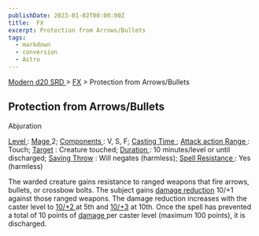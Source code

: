 ```yaml
---
publishDate: 2023-01-02T00:00:00Z
title:  FX
excerpt: Protection from Arrows/Bullets
tags:
  - markdown
  - conversion
  - Astro
---
```


[ Modern d20 SRD ](/#modernD20) > [ FX](modern-d20-srd-fx-index) > Protection from Arrows/Bullets

##  Protection from Arrows/Bullets

Abjuration

[ Level ](modern-d20-srd-fx-level) : [ Mage ](modern-d20-srd-classes-advanced-mage) 2; [ Components ](modern-d20-srd-fx-components) : V, S, F; [ Casting Time ](modern-d20-srd-fx-casting-time) ; [ Attack action ](modern-d20-srd-combat-attack-actions) [ Range ](modern-d20-srd-fx-range) : Touch; [ Target](modern-d20-srd-fx-target) : Creature touched; [ Duration ](modern-d20-srd-fx-duration) : 10 minutes/level or until discharged; [ Saving Throw](modern-d20-srd-basics-saving-throws) : Will negates (harmless); [ Spell Resistance ](modern-d20-srd-special-abilities-spell-resistance) : Yes
(harmless)

The warded creature gains resistance to ranged weapons that fire arrows,
bullets, or crossbow bolts. The subject gains [ damage reduction](modern-d20-srd-special-abilities-damage-reduction) 10/+1 against those
ranged weapons. The damage reduction increases with the caster level to [10/+2 ](modern-d20-srd-special-abilities-damage-reduction) at 5th and [ 10/+3](modern-d20-srd-special-abilities-damage-reduction) at 10th. Once the spell
has prevented a total of 10 points of [ damage ](modern-d20-srd-combat-damage)
per caster level (maximum 100 points), it is discharged.


